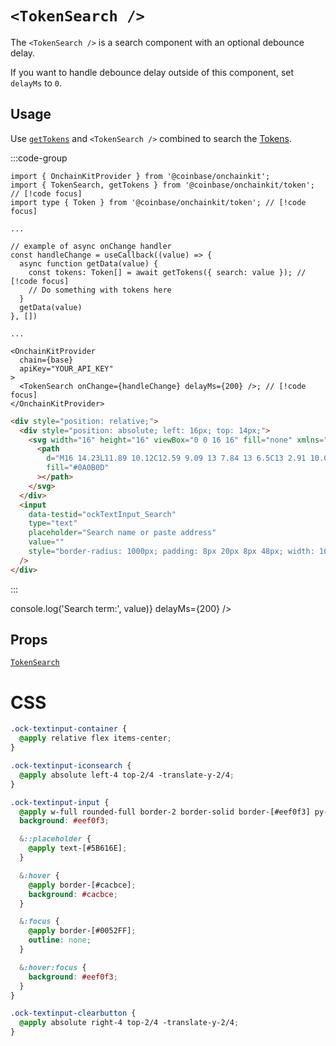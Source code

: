 
# `<TokenSearch />`

The `<TokenSearch />` is a search component with an optional debounce delay.

If you want to handle debounce delay outside of this component, set `delayMs` to `0`.

## Usage

Use [`getTokens`](/token/get-tokens) and `<TokenSearch />` combined to search the [Tokens](/token/types#token).

:::code-group

```tsx [code]
import { OnchainKitProvider } from '@coinbase/onchainkit';
import { TokenSearch, getTokens } from '@coinbase/onchainkit/token'; // [!code focus]
import type { Token } from '@coinbase/onchainkit/token'; // [!code focus]

...

// example of async onChange handler
const handleChange = useCallback((value) => {
  async function getData(value) {
    const tokens: Token[] = await getTokens({ search: value }); // [!code focus]
    // Do something with tokens here
  }
  getData(value)
}, [])

...

<OnchainKitProvider
  chain={base}
  apiKey="YOUR_API_KEY"
>
  <TokenSearch onChange={handleChange} delayMs={200} />; // [!code focus]
</OnchainKitProvider>
```

```html [return html]
<div style="position: relative;">
  <div style="position: absolute; left: 16px; top: 14px;">
    <svg width="16" height="16" viewBox="0 0 16 16" fill="none" xmlns="http://www.w3.org/2000/svg">
      <path
        d="M16 14.23L11.89 10.12C12.59 9.09 13 7.84 13 6.5C13 2.91 10.09 0 6.5 0C2.91 0 0 2.91 0 6.5C0 10.09 2.91 13 6.5 13C7.84 13 9.09 12.59 10.13 11.89L14.23 16L16 14.23ZM6.5 10.5C4.29 10.5 2.5 8.71 2.5 6.5C2.5 4.29 4.29 2.5 6.5 2.5C8.71 2.5 10.5 4.29 10.5 6.5C10.5 8.71 8.71 10.5 6.5 10.5Z"
        fill="#0A0B0D"
      ></path>
    </svg>
  </div>
  <input
    data-testid="ockTextInput_Search"
    type="text"
    placeholder="Search name or paste address"
    value=""
    style="border-radius: 1000px; padding: 8px 20px 8px 48px; width: 100%; background: rgb(238, 240, 243); color: rgb(91, 97, 110);"
  />
</div>
```

:::

<App>
  <TokenSearch onChange={(value) => console.log('Search term:', value)} delayMs={200} />
</App>

## Props

[`TokenSearch`](/token/types#tokensearchreact)

# CSS

```css
.ock-textinput-container {
  @apply relative flex items-center;
}

.ock-textinput-iconsearch {
  @apply absolute left-4 top-2/4 -translate-y-2/4;
}

.ock-textinput-input {
  @apply w-full rounded-full border-2 border-solid border-[#eef0f3] py-2  pl-12 pr-5 text-[#0A0B0D];
  background: #eef0f3;

  &::placeholder {
    @apply text-[#5B616E];
  }

  &:hover {
    @apply border-[#cacbce];
    background: #cacbce;
  }

  &:focus {
    @apply border-[#0052FF];
    outline: none;
  }

  &:hover:focus {
    background: #eef0f3;
  }
}

.ock-textinput-clearbutton {
  @apply absolute right-4 top-2/4 -translate-y-2/4;
}
```
